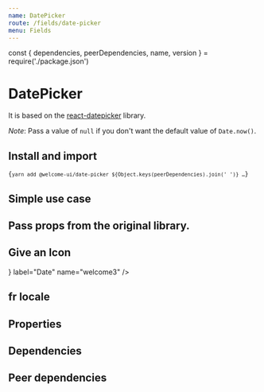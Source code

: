 ```yaml
---
name: DatePicker
route: /fields/date-picker
menu: Fields
---
```


const { dependencies, peerDependencies, name, version } = require('./package.json')

# DatePicker

<TagVersion version={version} name={name} />

It is based on the [react-datepicker](https://github.com/Hacker0x01/react-datepicker) library.

_Note_: Pass a value of `null` if you don't want the default value of `Date.now()`.

## Install and import

<Code language="bash">{`
  yarn add @welcome-ui/date-picker ${Object.keys(peerDependencies).join(' ')}
  …
`}</Code>

## Simple use case

<Playground>
  <Form initialValues={{ welcome: Date.now() }}>
    <ConnectedField component={DatePicker} label="Date" name="welcome" />
  </Form>
</Playground>

## Pass props from the original library.

<Playground>
  <Form initialValues={{ welcome2: Date.now() }}>
    <ConnectedField
      component={DatePicker}
      dateFormat="MMM dd yyyy"
      label="Date"
      maxDate={new Date()}
      name="welcome2"
      popperProps={{ zIndex: 50 }}
      yearDropdownItemNumber={30}
    />
  </Form>
</Playground>

## Give an Icon

<Playground>
  <Form initialValues={{ welcome3: Date.now() }}>
    <ConnectedField
      component={DatePicker}
      icon={<DateIcon color="nude.500" />}
      label="Date"
      name="welcome3"
    />
  </Form>
</Playground>

## fr locale

<Playground>
  <Form initialValues={{}}>
    <ConnectedField component={DatePicker} label="Date" locale={fr} name="welcome4" />
  </Form>
</Playground>

## Properties

<Props of={DatePicker} />

## Dependencies

<Dependencies dependencies={dependencies} />

## Peer dependencies

<Dependencies dependencies={peerDependencies} />
